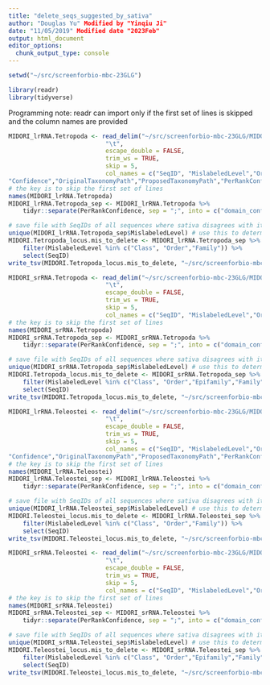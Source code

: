 ```yaml
---
title: "delete_seqs_suggested_by_sativa"
author: "Douglas Yu" Modified by "Yinqiu Ji"
date: "11/05/2019" Modified date "2023Feb"
output: html_document
editor_options: 
  chunk_output_type: console
---
```


```r
setwd("~/src/screenforbio-mbc-23GLG")
```

```r
library(readr)
library(tidyverse)
```

Programming note:  readr can import only if the first set of lines is skipped and the column names are provided
```r
MIDORI_lrRNA.Tetropoda <- read_delim("~/src/screenforbio-mbc-23GLG/MIDORI_lrRNA.Tetropoda_sativa/MIDORI_lrRNA.Tetropoda.mis",
                           "\t", 
                           escape_double = FALSE, 
                           trim_ws = TRUE, 
                           skip = 5, 
                           col_names = c("SeqID", "MislabeledLevel","OriginalLabel","ProposedLabel",
"Confidence","OriginalTaxonomyPath","ProposedTaxonomyPath","PerRankConfidence"))
# the key is to skip the first set of lines
names(MIDORI_lrRNA.Tetropoda)
MIDORI_lrRNA.Tetropoda_sep <- MIDORI_lrRNA.Tetropoda %>% 
    tidyr::separate(PerRankConfidence, sep = ";", into = c("domain_conf", "phylum_conf", "class_conf", "order_conf", "family_conf", "genus_conf", "species_conf"), remove = FALSE)

# save file with SeqIDs of all sequences where sativa disagrees with its taxonomic designation at the ranks of class, order, family, or subtribe. To do this, i choose all rows where MislabeledLevel != Genus or Species. These are sequences to delete.
unique(MIDORI_lrRNA.Tetropoda_sep$MislabeledLevel) # use this to determine which levels to keep. Here, keep c("Class", "Order","Family")
MIDORI.Tetropoda_locus.mis_to_delete <- MIDORI_lrRNA.Tetropoda_sep %>% 
    filter(MislabeledLevel %in% c("Class", "Order","Family")) %>% 
    select(SeqID)
write_tsv(MIDORI.Tetropoda_locus.mis_to_delete, "~/src/screenforbio-mbc-23GLG/MIDORI_lrRNA.Tetropoda_sativa/MIDORI_lrRNA.Tetropoda.mis_to_delete", col_names = FALSE)
```

```r
MIDORI_srRNA.Tetropoda <- read_delim("~/src/screenforbio-mbc-23GLG/MIDORI_srRNA.Tetropoda_sativa/MIDORI_srRNA.Tetropoda.mis", 
                           "\t", 
                           escape_double = FALSE, 
                           trim_ws = TRUE, 
                           skip = 5, 
                           col_names = c("SeqID", "MislabeledLevel","OriginalLabel","ProposedLabel","Confidence","OriginalTaxonomyPath","ProposedTaxonomyPath","PerRankConfidence"))
# the key is to skip the first set of lines
names(MIDORI_srRNA.Tetropoda)
MIDORI_srRNA.Tetropoda_sep <- MIDORI_srRNA.Tetropoda %>% 
    tidyr::separate(PerRankConfidence, sep = ";", into = c("domain_conf", "phylum_conf", "class_conf", "order_conf", "family_conf", "genus_conf", "species_conf"), remove = FALSE)

# save file with SeqIDs of all sequences where sativa disagrees with its taxonomic designation at the ranks of class, order, family, or subtribe. To do this, i choose all rows where MislabeledLevel != Genus or Species. These are sequences to delete.
unique(MIDORI_srRNA.Tetropoda_sep$MislabeledLevel) # use this to determine which levels to keep. Here, keep c("Class", "Order","Epifamily","Family")
MIDORI.Tetropoda_locus.mis_to_delete <- MIDORI_srRNA.Tetropoda_sep %>% 
    filter(MislabeledLevel %in% c("Class", "Order","Epifamily","Family")) %>% 
    select(SeqID)
write_tsv(MIDORI.Tetropoda_locus.mis_to_delete, "~/src/screenforbio-mbc-23GLG/MIDORI_srRNA.Tetropoda_sativa/MIDORI_srRNA.Tetropoda.mis_to_delete", col_names = FALSE)
```

```r
MIDORI_lrRNA.Teleostei <- read_delim("~/src/screenforbio-mbc-23GLG/MIDORI_lrRNA.Teleostei_sativa/MIDORI_lrRNA.Teleostei.mis",
                           "\t", 
                           escape_double = FALSE, 
                           trim_ws = TRUE, 
                           skip = 5, 
                           col_names = c("SeqID", "MislabeledLevel","OriginalLabel","ProposedLabel",
"Confidence","OriginalTaxonomyPath","ProposedTaxonomyPath","PerRankConfidence"))
# the key is to skip the first set of lines
names(MIDORI_lrRNA.Teleostei)
MIDORI_lrRNA.Teleostei_sep <- MIDORI_lrRNA.Teleostei %>% 
    tidyr::separate(PerRankConfidence, sep = ";", into = c("domain_conf", "phylum_conf", "class_conf", "order_conf", "family_conf", "genus_conf", "species_conf"), remove = FALSE)

# save file with SeqIDs of all sequences where sativa disagrees with its taxonomic designation at the ranks of class, order, family, or subtribe. To do this, i choose all rows where MislabeledLevel != Genus or Species. These are sequences to delete.
unique(MIDORI_lrRNA.Teleostei_sep$MislabeledLevel) # use this to determine which levels to keep. Here, keep c("Class", "Order","Family")
MIDORI.Teleostei_locus.mis_to_delete <- MIDORI_lrRNA.Teleostei_sep %>% 
    filter(MislabeledLevel %in% c("Class", "Order","Family")) %>% 
    select(SeqID)
write_tsv(MIDORI.Teleostei_locus.mis_to_delete, "~/src/screenforbio-mbc-23GLG/MIDORI_lrRNA.Teleostei_sativa/MIDORI_lrRNA.Teleostei.mis_to_delete", col_names = FALSE)
```

```r
MIDORI_srRNA.Teleostei <- read_delim("~/src/screenforbio-mbc-23GLG/MIDORI_srRNA.Teleostei_sativa/MIDORI_srRNA.Teleostei.mis", 
                           "\t", 
                           escape_double = FALSE, 
                           trim_ws = TRUE, 
                           skip = 5, 
                           col_names = c("SeqID", "MislabeledLevel","OriginalLabel","ProposedLabel","Confidence","OriginalTaxonomyPath","ProposedTaxonomyPath","PerRankConfidence"))
# the key is to skip the first set of lines
names(MIDORI_srRNA.Teleostei)
MIDORI_srRNA.Teleostei_sep <- MIDORI_srRNA.Teleostei %>% 
    tidyr::separate(PerRankConfidence, sep = ";", into = c("domain_conf", "phylum_conf", "class_conf", "order_conf", "family_conf", "genus_conf", "species_conf"), remove = FALSE)

# save file with SeqIDs of all sequences where sativa disagrees with its taxonomic designation at the ranks of class, order, family, or subtribe. To do this, i choose all rows where MislabeledLevel != Genus or Species. These are sequences to delete.
unique(MIDORI_srRNA.Teleostei_sep$MislabeledLevel) # use this to determine which levels to keep. Here, keep c("Class", "Order","Epifamily","Family")
MIDORI.Teleostei_locus.mis_to_delete <- MIDORI_srRNA.Teleostei_sep %>% 
    filter(MislabeledLevel %in% c("Class", "Order","Epifamily","Family")) %>% 
    select(SeqID)
write_tsv(MIDORI.Teleostei_locus.mis_to_delete, "~/src/screenforbio-mbc-23GLG/MIDORI_srRNA.Teleostei_sativa/MIDORI_srRNA.Teleostei.mis_to_delete", col_names = FALSE)
```

